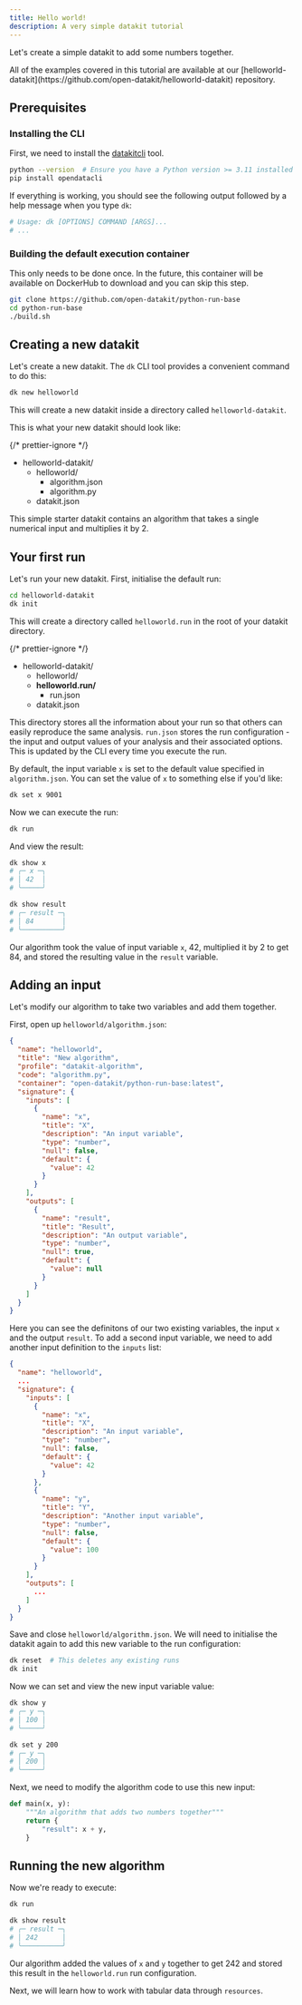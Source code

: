 ```yaml
---
title: Hello world!
description: A very simple datakit tutorial
---
```



Let's create a simple datakit to add some numbers together.

<Aside type="tip">
  All of the examples covered in this tutorial are available at our
  [helloworld-datakit](https://github.com/open-datakit/helloworld-datakit)
  repository.
</Aside>

## Prerequisites

### Installing the CLI

First, we need to install the [datakitcli](https://pypi.org/project/datakitcli/)
tool.

```bash
python --version  # Ensure you have a Python version >= 3.11 installed
pip install opendatacli
```

If everything is working, you should see the following output followed by a help
message when you type `dk`:

```bash
# Usage: dk [OPTIONS] COMMAND [ARGS]...
# ...
```

### Building the default execution container

This only needs to be done once. In the future, this container will be available
on DockerHub to download and you can skip this step.

```bash
git clone https://github.com/open-datakit/python-run-base
cd python-run-base
./build.sh
```

## Creating a new datakit

Let's create a new datakit. The `dk` CLI tool provides a convenient command to
do this:

```bash
dk new helloworld
```

This will create a new datakit inside a directory called `helloworld-datakit`.

This is what your new datakit should look like:

{/* prettier-ignore */}
<FileTree>
- helloworld-datakit/
  - helloworld/
    - algorithm.json
    - algorithm.py
  - datakit.json
</FileTree>

This simple starter datakit contains an algorithm that takes a single numerical
input and multiplies it by 2.

## Your first run

Let's run your new datakit. First, initialise the default run:

```bash
cd helloworld-datakit
dk init
```

This will create a directory called `helloworld.run` in the root of your datakit
directory.

{/* prettier-ignore */}
<FileTree>
- helloworld-datakit/
  - helloworld/
  - **helloworld.run/**
    - run.json
  - datakit.json
</FileTree>

This directory stores all the information about your run so that others can
easily reproduce the same analysis. `run.json` stores the run configuration -
the input and output values of your analysis and their associated options. This
is updated by the CLI every time you execute the run.

By default, the input variable `x` is set to the default value specified in
`algorithm.json`. You can set the value of `x` to something else if you'd like:

```bash
dk set x 9001
```

Now we can execute the run:

```bash
dk run
```

And view the result:

```bash
dk show x
# ╭─ x ─╮
# │ 42  │
# ╰─────╯

dk show result
# ╭─ result ─╮
# │ 84       │
# ╰──────────╯
```

Our algorithm took the value of input variable `x`, 42, multiplied it by 2 to
get 84, and stored the resulting value in the `result` variable.

## Adding an input

Let's modify our algorithm to take two variables and add them together.

First, open up `helloworld/algorithm.json`:

```json title="helloworld/algorithm.json" ""name": "x"" ""name": "result""
{
  "name": "helloworld",
  "title": "New algorithm",
  "profile": "datakit-algorithm",
  "code": "algorithm.py",
  "container": "open-datakit/python-run-base:latest",
  "signature": {
    "inputs": [
      {
        "name": "x",
        "title": "X",
        "description": "An input variable",
        "type": "number",
        "null": false,
        "default": {
          "value": 42
        }
      }
    ],
    "outputs": [
      {
        "name": "result",
        "title": "Result",
        "description": "An output variable",
        "type": "number",
        "null": true,
        "default": {
          "value": null
        }
      }
    ]
  }
}
```

Here you can see the definitons of our two existing variables, the input `x` and
the output `result`. To add a second input variable, we need to add another
input definition to the `inputs` list:

```json title="helloworld/algorithm.json" ins={16-25}
{
  "name": "helloworld",
  ...
  "signature": {
    "inputs": [
      {
        "name": "x",
        "title": "X",
        "description": "An input variable",
        "type": "number",
        "null": false,
        "default": {
          "value": 42
        }
      },
      {
        "name": "y",
        "title": "Y",
        "description": "Another input variable",
        "type": "number",
        "null": false,
        "default": {
          "value": 100
        }
      }
    ],
    "outputs": [
      ...
    ]
  }
}
```

Save and close `helloworld/algorithm.json`. We will need to initialise the
datakit again to add this new variable to the run configuration:

```bash
dk reset  # This deletes any existing runs
dk init
```

Now we can set and view the new input variable value:

```bash
dk show y
# ╭─ y ─╮
# │ 100 │
# ╰─────╯

dk set y 200
# ╭─ y ─╮
# │ 200 │
# ╰─────╯
```

Next, we need to modify the algorithm code to use this new input:

```python title="helloworld/algorithm.py" ins=", y" ins="x + y"
def main(x, y):
    """An algorithm that adds two numbers together"""
    return {
        "result": x + y,
    }
```

## Running the new algorithm

Now we're ready to execute:

```bash
dk run

dk show result
# ╭─ result ─╮
# │ 242      │
# ╰──────────╯
```

Our algorithm added the values of `x` and `y` together to get 242 and stored
this result in the `helloworld.run` run configuration.

Next, we will learn how to work with tabular data through `resources`.
